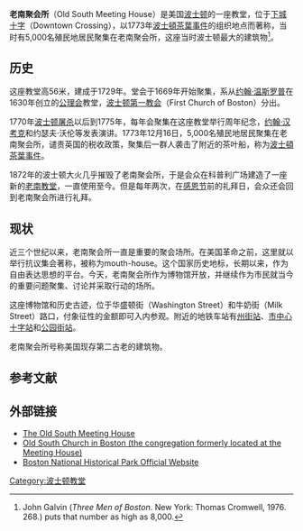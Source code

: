 {{about|下城十字的博物馆和历史古迹|位于Copley广场的[[联合基督教会|联合基督教会]]教堂|老南教堂}}
{{Infobox_nrhp | name =老南聚会所
  | nrhp_type = nhl
  | image = Old South Meetinghouse BW.jpg
  | caption = 
  | alt=On a city street, an old brick church with a tall steeple is flanked by modern buildings.
  | location= [[波士顿|波士顿]]
  | lat_degrees = 42
  | lat_minutes = 21
  | lat_seconds = 25
  | lat_direction = N
  | long_degrees = 71
  | long_minutes = 3
  | long_seconds = 31
  | long_direction = W
  | area =
  | built =1729
| architect= Twelves,Robert
| architecture= Georgian
|designated_nrhp_type= 1960年10月9日
 | added = 1966年10月15日
 | governing_body = 私人
 | refnum=66000778<ref name="nris">{{cite web|url=http://www.nr.nps.gov/|title=National Register Information System|date=2007-01-23|work=National Register of Historic Places|publisher=National Park Service|deadurl=yes|archiveurl=https://web.archive.org/web/20071002195303/http://www.nr.nps.gov/|archivedate=2007-10-02}}</ref>
}}
'''老南聚会所'''（Old South Meeting House）是美国[[波士顿|波士顿]]的一座教堂，位于[[下城十字|下城十字]]（Downtown Crossing），以1773年[[波士頓茶葉事件|波士頓茶葉事件]]的组织地点而著称，当时有5,000名殖民地居民聚集在老南聚会所，这座当时波士顿最大的建筑物<ref>John Galvin (''Three Men of Boston''. New York: Thomas Cromwell, 1976. 268.) puts that number as high as 8,000. </ref>。 
==历史==
这座教堂高56米，建成于1729年。堂会于1669年开始聚集，系从[[约翰·温斯罗普|约翰·温斯罗普]]在1630年创立的[[公理会|公理会]]教堂，[[波士顿第一教会|波士顿第一教会]]（First Church of Boston）分出。

1770年[[波士顿屠杀|波士顿屠杀]]以后到1775年，每年会聚集在这座教堂举行周年纪念，[[约翰·汉考克|约翰·汉考克]]和约瑟夫·沃伦等发表演讲。1773年12月16日，5,000名殖民地居民聚集在老南聚会所，谴责英国的税收政策，聚集后一群人袭击了附近的茶叶船，称为[[波士頓茶葉事件|波士頓茶葉事件]]。

1872年的波士顿大火几乎摧毁了老南聚会所，于是会众在科普利广场建造了一座新的[[老南教堂|老南教堂]]，一直使用至今。但是每年两次，在[[感恩节|感恩节]]前的礼拜日，会众还会回到老南聚会所进行礼拜。

== 现状==
近三个世纪以来，老南聚会所一直是重要的聚会场所。在美国革命之前，这里就以举行抗议集会著称，被称为mouth-house。这个国家历史地标，长期以来，作为自由表达思想的平台。今天，老南聚会所作为博物馆开放，并继续作为市民就当今的重要问题聚集、讨论并采取行动的场所。

这座博物馆和历史古迹，位于华盛顿街（Washington Street）和牛奶街（Milk Street）路口，付象征性的金额即可入内参观。附近的地铁车站有[[州街站|州街站]]、[[市中心十字站|市中心十字站]]和[[公园街站|公园街站]]。

老南聚会所号称美国现存第二古老的建筑物。

==参考文献==
{{Reflist}}

== 外部链接 ==
{{Commons cat|Old South Meeting House}}
*[http://www.oldsouthmeetinghouse.org/ The Old South Meeting House] {{Wayback|url=http://www.oldsouthmeetinghouse.org/ |date=20210506222347 }}
*[http://www.oldsouth.org/ Old South Church in Boston (the congregation formerly located at the Meeting House)] {{Wayback|url=http://www.oldsouth.org/ |date=20210428030011 }}
* [http://www.nps.gov/bost/ Boston National Historical Park Official Website] {{Wayback|url=http://www.nps.gov/bost/ |date=20100801101038 }}

{{start box}}
{{succession box |
  before=[[老街角书店|老街角书店]]  |
  title=在波士顿[[自由之路|自由之路]]中的位置  |
  years= '''老南聚会所''' |
  after= [[老州政府大厦|老州政府大厦]]
}}
{{end box}}

[[Category:波士顿教堂|Category:波士顿教堂]]
